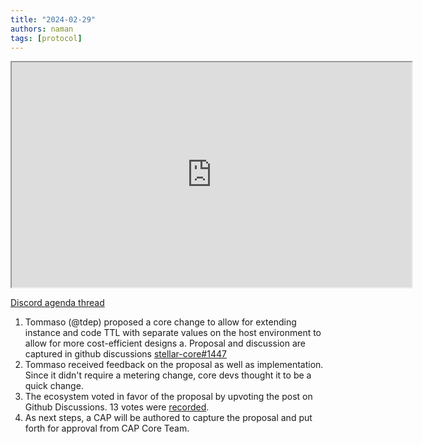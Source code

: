 ```yaml
---
title: "2024-02-29"
authors: naman
tags: [protocol]
---
```


<iframe
  src="https://drive.google.com/file/d/1zKvUx74UqvfmpNvU8BJt5RAqj-XHyBke/preview"
  width="640"
  height="360"
  allow="autoplay"
></iframe>

[Discord agenda thread](https://discord.com/channels/897514728459468821/1212118102565855243)

1. Tommaso (@tdep) proposed a core change to allow for extending instance and code TTL with separate values on the host environment to allow for more cost-efficient designs a. Proposal and discussion are captured in github discussions [stellar-core#1447](https://github.com/stellar/stellar-protocol/discussions/1447)
2. Tommaso received feedback on the proposal as well as implementation. Since it didn't require a metering change, core devs thought it to be a quick change.
3. The ecosystem voted in favor of the proposal by upvoting the post on Github Discussions. 13 votes were [recorded](https://github.com/stellar/stellar-protocol/discussions/).
4. As next steps, a CAP will be authored to capture the proposal and put forth for approval from CAP Core Team.
